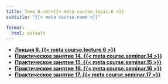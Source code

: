 ```yaml
---
title: Тема 6.<br>{{< meta course.topic.6 >}}
subtitle: "{{< meta course.name >}}"

format:
  html: default
---
```


- [**Лекция 6. {{< meta course.lecture.6 >}}**](lecture-06/index.qmd)
- [**Практическое занятие 14. {{< meta course.seminar.14 >}}**](seminar-14/index.qmd)
- [**Практическое занятие 15. {{< meta course.seminar.15 >}}**](seminar-15/index.qmd)
- [**Практическое занятие 16. {{< meta course.seminar.16 >}}**](seminar-16/index.qmd)
- [**Практическое занятие 17. {{< meta course.seminar.17 >}}**](seminar-17/index.qmd)
